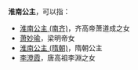 '''淮南公主'''，可以指：
*[[淮南公主_(南齐)|淮南公主 (南齐)]]，齐高帝萧道成之女
*[[萧妙瑜|萧妙瑜]]，梁明帝女
*[[淮南公主_(隋朝)|淮南公主 (隋朝)]]，隋朝公主
*[[李澄霞|李澄霞]]，唐高祖李淵之女

{{Disambig|Cat=公主封号消歧义}}